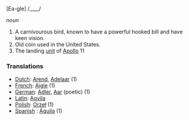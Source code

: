 [Ea-gle] /____/

''noun''

# A carnivourous bird, known to have a powerful hooked bill and have keen vision.
# Old coin used in the United States.
# The landing [[unit]] of [[Apollo]] 11

===Translations===

*[[Dutch]]: [[Arend]], [[Adelaar]] (1)
*[[French]]: [[Aigle]] (1)
*[[German]]: [[Adler]], [[Aar]] (poetic) (1)
*[[Latin]]: [[Aqvila]]
*[[Polish]]: [[Orzeł]] (1)
*[[Spanish]] : [[Águila]] (1)